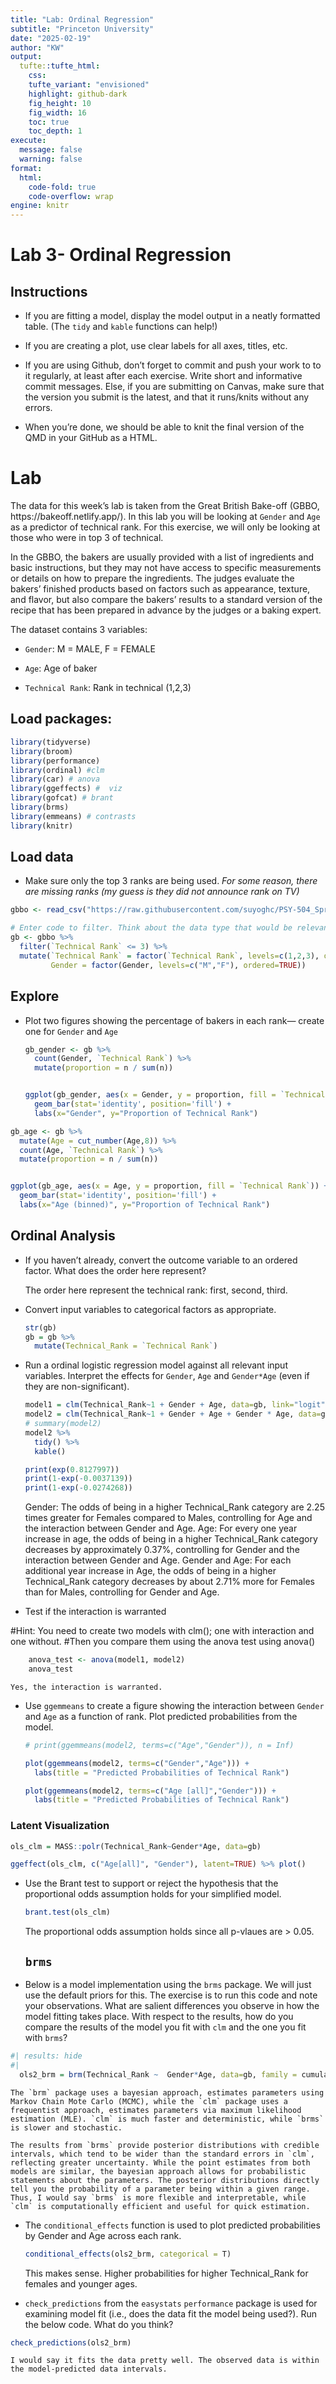 ```yaml
---
title: "Lab: Ordinal Regression"
subtitle: "Princeton University"
date: "2025-02-19"
author: "KW"
output: 
  tufte::tufte_html:
    css: 
    tufte_variant: "envisioned"
    highlight: github-dark
    fig_height: 10
    fig_width: 16
    toc: true
    toc_depth: 1
execute: 
  message: false
  warning: false
format: 
  html:
    code-fold: true
    code-overflow: wrap
engine: knitr
---
```


# Lab 3- Ordinal Regression

## Instructions

-   If you are fitting a model, display the model output in a neatly formatted table. (The `tidy` and `kable` functions can help!)

-   If you are creating a plot, use clear labels for all axes, titles, etc.

-   If you are using Github, don't forget to commit and push your work to to it regularly, at least after each exercise. Write short and informative commit messages. Else, if you are submitting on Canvas, make sure that the version you submit is the latest, and that it runs/knits without any errors.

-   When you're done, we should be able to knit the final version of the QMD in your GitHub as a HTML.

# Lab

The data for this week's lab is taken from the Great British Bake-off (GBBO, https://bakeoff.netlify.app/). In this lab you will be looking at `Gender` and `Age` as a predictor of technical rank. For this exercise, we will only be looking at those who were in top 3 of technical.

In the GBBO, the bakers are usually provided with a list of ingredients and basic instructions, but they may not have access to specific measurements or details on how to prepare the ingredients. The judges evaluate the bakers' finished products based on factors such as appearance, texture, and flavor, but also compare the bakers' results to a standard version of the recipe that has been prepared in advance by the judges or a baking expert.

The dataset contains 3 variables:

-   `Gender`: M = MALE, F = FEMALE

-   `Age`: Age of baker

-   `Technical Rank`: Rank in technical (1,2,3)

## Load packages:

```r
library(tidyverse)
library(broom)
library(performance)
library(ordinal) #clm
library(car) # anova
library(ggeffects) #  viz
library(gofcat) # brant
library(brms)
library(emmeans) # contrasts
library(knitr)

```

## Load data

-   Make sure only the top 3 ranks are being used. *For some reason, there are missing ranks (my guess is they did not announce rank on TV)*

```r

gbbo <- read_csv("https://raw.githubusercontent.com/suyoghc/PSY-504_Spring-2025/refs/heads/main/Ordinal%20Regression/data/GBBO.csv")

# Enter code to filter. Think about the data type that would be relevant for Rank
gb <- gbbo %>%
  filter(`Technical Rank` <= 3) %>%
  mutate(`Technical Rank` = factor(`Technical Rank`, levels=c(1,2,3), ordered=TRUE),
         Gender = factor(Gender, levels=c("M","F"), ordered=TRUE))

```

## Explore

-   Plot two figures showing the percentage of bakers in each rank--- create one for `Gender` and `Age`

    ```r

    gb_gender <- gb %>%
      count(Gender, `Technical Rank`) %>%
      mutate(proportion = n / sum(n))


    ggplot(gb_gender, aes(x = Gender, y = proportion, fill = `Technical Rank`)) +
      geom_bar(stat='identity', position='fill') + 
      labs(x="Gender", y="Proportion of Technical Rank")
      
    ```

```r
gb_age <- gb %>%
  mutate(Age = cut_number(Age,8)) %>%
  count(Age, `Technical Rank`) %>%
  mutate(proportion = n / sum(n))


ggplot(gb_age, aes(x = Age, y = proportion, fill = `Technical Rank`)) +
  geom_bar(stat='identity', position='fill') + 
  labs(x="Age (binned)", y="Proportion of Technical Rank")
```

## Ordinal Analysis

-   If you haven't already, convert the outcome variable to an ordered factor. What does the order here represent?

    The order here represent the technical rank: first, second, third.

-   Convert input variables to categorical factors as appropriate.

    ```r
    str(gb)
    gb = gb %>%
      mutate(Technical_Rank = `Technical Rank`)
    ```

-   Run a ordinal logistic regression model against all relevant input variables. Interpret the effects for `Gender`, `Age` and `Gender*Age` (even if they are non-significant).

    ```r
    model1 = clm(Technical_Rank~1 + Gender + Age, data=gb, link="logit")
    model2 = clm(Technical_Rank~1 + Gender + Age + Gender * Age, data=gb, link="logit")
    # summary(model2)
    model2 %>% 
      tidy() %>%
      kable()

    print(exp(0.8127997))
    print(1-exp(-0.0037139))
    print(1-exp(-0.0274268))
    ```

    Gender: The odds of being in a higher Technical_Rank category are 2.25 times greater for Females compared to Males, controlling for Age and the interaction between Gender and Age. Age: For every one year increase in age, the odds of being in a higher Technical_Rank category decreases by approximately 0.37%, controlling for Gender and the interaction between Gender and Age. Gender and Age: For each additional year increase in Age, the odds of being in a higher Technical_Rank category decreases by about 2.71% more for Females than for Males, controlling for Gender and Age.

-   Test if the interaction is warranted

#Hint: You need to create two models with clm(); one with interaction and one without. #Then you compare them using the anova test using anova()

```r
    anova_test <- anova(model1, model2)
    anova_test
```

```         
Yes, the interaction is warranted.
```

-   Use `ggemmeans` to create a figure showing the interaction between `Gender` and `Age` as a function of rank. Plot predicted probabilities from the model.

    ```r
    # print(ggemmeans(model2, terms=c("Age","Gender")), n = Inf)

    plot(ggemmeans(model2, terms=c("Gender","Age"))) +
      labs(title = "Predicted Probabilities of Technical Rank")

    plot(ggemmeans(model2, terms=c("Age [all]","Gender"))) +
      labs(title = "Predicted Probabilities of Technical Rank")
    ```

### Latent Visualization

```r

ols_clm = MASS::polr(Technical_Rank~Gender*Age, data=gb)

ggeffect(ols_clm, c("Age[all]", "Gender"), latent=TRUE) %>% plot()

```

-   Use the Brant test to support or reject the hypothesis that the proportional odds assumption holds for your simplified model.

    ```r

    brant.test(ols_clm)

    ```

    The proportional odds assumption holds since all p-vlaues are \> 0.05.

    ## `brms`

-   Below is a model implementation using the `brms` package. We will just use the default priors for this. The exercise is to run this code and note your observations. What are salient differences you observe in how the model fitting takes place. With respect to the results, how do you compare the results of the model you fit with `clm` and the one you fit with `brms`?

```r
#| results: hide
#| 
  ols2_brm = brm(Technical_Rank ~  Gender*Age, data=gb, family = cumulative, cores = 4,chains = 4)
```

```         
The `brm` package uses a bayesian approach, estimates parameters using Markov Chain Mote Carlo (MCMC), while the `clm` package uses a frequentist approach, estimates parameters via maximum likelihood estimation (MLE). `clm` is much faster and deterministic, while `brms` is slower and stochastic.

The results from `brms` provide posterior distributions with credible intervals, which tend to be wider than the standard errors in `clm`, reflecting greater uncertainty. While the point estimates from both models are similar, the bayesian approach allows for probabilistic statements about the parameters. The posterior distributions directly tell you the probability of a parameter being within a given range. Thus, I would say `brms` is more flexible and interpretable, while `clm` is computationally efficient and useful for quick estimation.
```

-   The `conditional_effects` function is used to plot predicted probabilities by Gender and Age across each rank.

    ```r
    conditional_effects(ols2_brm, categorical = T)
    ```

    This makes sense. Higher probabilities for higher Technical_Rank for females and younger ages.

-   `check_predictions` from the `easystats` `performance` package is used for examining model fit (i.e., does the data fit the model being used?). Run the below code. What do you think?

```r
check_predictions(ols2_brm)
```

```         
I would say it fits the data pretty well. The observed data is within the model-predicted data intervals.
```

